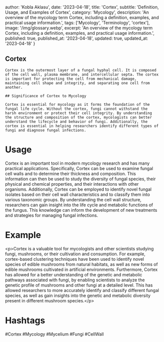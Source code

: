 
  author: 'Kobla Aklasu',
  date: '2023-04-18',
  title: 'Cortex',
  subtitle: 'Definition, Usage, and Examples of Cortex',
  category: 'Mycology',
  description: 'An overview of the mycology term Cortex, including a definition, examples, and practical usage information.',
  tags: ['Mycology', 'Terminology', 'cortex'],
  image: '/img/glossary.webp',
  excerpt: 'An overview of the mycology term Cortex, including a definition, examples, and practical usage information.',
  published: true,
  published_at: '2023-04-18',
  updated: true,
  updated_at: '2023-04-18'
}




## Cortex
    
    Cortex is the outermost layer of a fungal hyphal cell. It is composed of the cell wall, plasma membrane, and intercellular septa. The cortex is important for protecting the cell from mechanical damage, maintaining cell shape and integrity, and separating one cell from another.
    
    ## Significance of Cortex to Mycology
    
    Cortex is essential for mycology as it forms the foundation of the fungal life cycle. Without the cortex, fungi cannot withstand the harsh environment or protect their cell integrity. By understanding the structure and composition of the cortex, mycologists can better understand the lifecycle and behavior of fungi. Additionally, the cortex is essential in helping researchers identify different types of fungi and diagnose fungal infections.

# Usage

Cortex is an important tool in modern mycology research and has many practical applications. Specifically, Cortex can be used to examine fungal cell walls and to determine their thickness and composition. This information can then be used to study the diversity of fungal species, their physical and chemical properties, and their interactions with other organisms. Additionally, Cortex can be employed to identify novel fungal isolates based on their cell wall characteristics and to classify them into various taxonomic groups. By understanding the cell wall structure, researchers can gain insight into the life cycle and metabolic functions of the fungus. This knowledge can inform the development of new treatments and strategies for managing fungal infections.

# Example

&lt;p&gt;Cortex is a valuable tool for mycologists and other scientists studying fungi, mushrooms, or their cultivation and consumption. For example, cortex-based clustering techniques have been used to identify novel species of edible mushrooms from natural habitats, as well as new forms of edible mushrooms cultivated in artificial environments. Furthermore, Cortex has allowed for a better understanding of the genetic and metabolic pathways associated with fungi, by enabling scientists to analyze the genetic profile of mushrooms and other fungi at a detailed level. This has allowed researchers to more accurately identify and classify different fungal species, as well as gain insights into the genetic and metabolic diversity present in different mushroom species.&lt;/p&gt;

# Hashtags

#Cortex #Mycology #Mycelium #Fungi #CellWall

